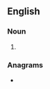 ==English==

===Noun===
{{head|en|noun plural form}}

# {{plural of|allegorist|lang=en}}

===Anagrams===
* {{anagrams|en|a=aegillorsst|legislators}}
